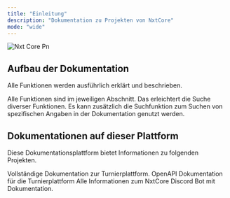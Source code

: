 ```yaml
---
title: "Einleitung"
description: "Dokumentation zu Projekten von NxtCore"
mode: "wide"
---
```


![Nxt Core Pn](/images/NxtCore.png)

## Aufbau der Dokumentation

Alle Funktionen werden ausführlich erklärt und beschrieben.

<CardGroup cols={2}>
  <Card title="Inhaltsverzeichnis" icon="list" horizontal href="/inhaltsverzeichnis">
    Alle Funktionen sind im jeweiligen Abschnitt. Das erleichtert die Suche diverser Funktionen.
  </Card>
  <Card title="Suchfunktion" icon="magnifying-glass" horizontal>
    Es kann zusätzlich die Suchfunktion zum Suchen von spezifischen Angaben in der Dokumentation genutzt werden.
  </Card>
</CardGroup>

## Dokumentationen auf dieser Plattform

Diese Dokumentationsplattform bietet Informationen zu folgenden Projekten.

<CardGroup cols={2}>
  <Card title="NxtCore Turnierplattform" icon="circle-info" horizontal href="/Turnierplattform">
    Vollständige Dokumentation zur Turnierplattform.
  </Card>
  <Card title="NxtCore Tournament API" icon="code" horizontal href="https://mintlify.com/docs/api-playground/openapi">
    OpenAPI Dokumentation für die Turnierplattform
  </Card>
  <Card title="Discord Bot" icon="user-robot" horizontal href="discordbot">
    Alle Informationen zum NxtCore Discord Bot mit Dokumentation.
  </Card>
</CardGroup>